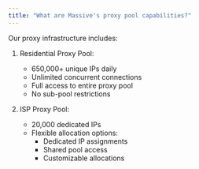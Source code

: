 ```yaml
---
title: "What are Massive's proxy pool capabilities?"
---
```


Our proxy infrastructure includes:

1. Residential Proxy Pool:
   - 650,000+ unique IPs daily
   - Unlimited concurrent connections
   - Full access to entire proxy pool
   - No sub-pool restrictions

2. ISP Proxy Pool:
   - 20,000 dedicated IPs
   - Flexible allocation options:
     - Dedicated IP assignments
     - Shared pool access
     - Customizable allocations